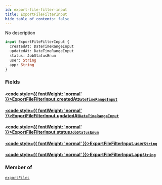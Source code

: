 ```yaml
---
id: export-file-filter-input
title: ExportFileFilterInput
hide_table_of_contents: false
---
```








No description

```graphql
input ExportFileFilterInput {
  createdAt: DateTimeRangeInput
  updatedAt: DateTimeRangeInput
  status: JobStatusEnum
  user: String
  app: String
}
```


### Fields

#### [<code style={{ fontWeight: 'normal' }}>ExportFileFilterInput.<b>createdAt</b></code>](#)<Bullet />[`DateTimeRangeInput`](../../../developer/api-reference/inputs/date-time-range-input) <Badge class="secondary" text="input"/>
> 
> 

#### [<code style={{ fontWeight: 'normal' }}>ExportFileFilterInput.<b>updatedAt</b></code>](#)<Bullet />[`DateTimeRangeInput`](../../../developer/api-reference/inputs/date-time-range-input) <Badge class="secondary" text="input"/>
> 
> 

#### [<code style={{ fontWeight: 'normal' }}>ExportFileFilterInput.<b>status</b></code>](#)<Bullet />[`JobStatusEnum`](../../../developer/api-reference/enums/job-status-enum) <Badge class="secondary" text="enum"/>
> 
> 

#### [<code style={{ fontWeight: 'normal' }}>ExportFileFilterInput.<b>user</b></code>](#)<Bullet />[`String`](../../../developer/api-reference/scalars/string) <Badge class="secondary" text="scalar"/>
> 
> 

#### [<code style={{ fontWeight: 'normal' }}>ExportFileFilterInput.<b>app</b></code>](#)<Bullet />[`String`](../../../developer/api-reference/scalars/string) <Badge class="secondary" text="scalar"/>
> 
> 



### Member of

[`exportFiles`](../../../developer/api-reference/queries/export-files)  <Badge class="secondary" text="query"/>



